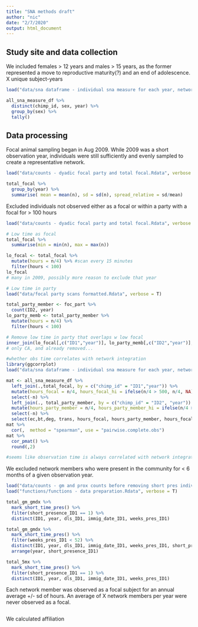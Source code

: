 ```yaml
---
title: "SNA methods draft"
author: "nic"
date: "2/7/2020"
output: html_document
---
```


## Study site and data collection

We included females > 12 years and males > 15 years, as the former represented a move to reproductive maturity(?) and an end of adolescence. X unique subject-years

```r
load("data/sna dataframe - individual sna measure for each year, network sex, & behavior.Rdata", verbose = TRUE)

all_sna_measure_df %>%
  distinct(chimp_id, sex, year) %>%
  group_by(sex) %>%
  tally()


```

## Data processing

Focal animal sampling began in Aug 2009. While 2009 was a short observation year, individuals were still sufficiently and evenly sampled to create a representative network.

```r
load("data/counts - dyadic focal party and total focal.Rdata", verbose = T)

total_focal %>%
  group_by(year) %>%
  summarise( mean = mean(n), sd = sd(n), spread_relative = sd/mean)

```

Excluded individuals not observed either as a focal or within a party with a focal for > 100 hours 


```r
load("data/counts - dyadic focal party and total focal.Rdata", verbose = T)

# Low time as focal
total_focal %>%
  summarise(min = min(n), max = max(n))

lo_focal <- total_focal %>%
  mutate(hours = n/4) %>% #scan every 15 minutes
  filter(hours < 100)
lo_focal
# many in 2009, possibly more reason to exclude that year

# Low time in party
load("data/focal party scans formatted.Rdata", verbose = T)

total_party_member <- foc_part %>%
  count(ID2, year) 
lo_party_memb <- total_party_member %>%
  mutate(hours = n/4) %>%
  filter(hours < 100)

# Remove low time in party that overlaps w low focal
inner_join(lo_focal[,c("ID1","year")], lo_party_memb[,c("ID2","year")], by = c("ID1" = "ID2", "year"))
# only CA, and already removed...

#whether obs time correlates with network integration
library(ggcorrplot)
load("data/sna dataframe - individual sna measure for each year, network sex, & behavior.Rdata", verbose = TRUE)

mat <- all_sna_measure_df %>%
  left_join(.,total_focal, by = c("chimp_id" = "ID1","year")) %>%
  mutate(hours_focal = n/4, hours_focal_hi = ifelse(n/4 > 500, n/4, NA)) %>%
  select(-n) %>%
  left_join(., total_party_member, by = c("chimp_id" = "ID2", "year")) %>%
  mutate(hours_party_member = n/4, hours_party_member_hi = ifelse(n/4 > 500, n/4, NA)) %>%
  select(-n) %>%
  select(ec,bt,deg, trans, hours_focal, hours_party_member, hours_focal_hi, hours_party_member_hi) 
mat %>%
  cor(,  method = "spearman", use = "pairwise.complete.obs")
mat %>%
  cor_pmat() %>%
  round(,2)

#seems like observation time is always correlated with network integration...

```


We excluded network members who were present in the community for < 6 months of a given observation year. 

```r
load("data/counts - gm and prox counts before removing short pres individs.Rdata", verbose = T)
load("functions/functions - data preparation.Rdata", verbose = T)

total_gm_gmdx %>%
  mark_short_time_pres() %>%
  filter(short_presence_ID1 == 1) %>%
  distinct(ID1, year, dls_ID1, immig_date_ID1, weeks_pres_ID1)

total_gm_gmdx %>%
  mark_short_time_pres() %>% 
  filter(weeks_pres_ID1 < 52) %>%
  distinct(ID1, year, dls_ID1, immig_date_ID1, weeks_pres_ID1, short_presence_ID1) %>%
  arrange(year, short_presence_ID1)

total_5mx %>%
  mark_short_time_pres() %>%
  filter(short_presence_ID1 == 1) %>%
  distinct(ID1, year, dls_ID1, immig_date_ID1, weeks_pres_ID1)


```

Each network member was observed as a focal subject for an annual average +/- sd of hours.
An average of X network members per year were never observed as a focal.

```r

```

We calculated affiliation
